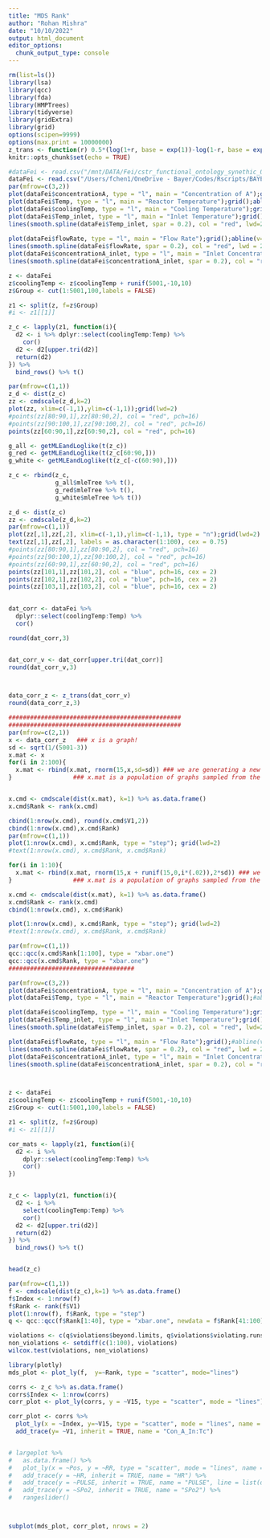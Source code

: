 ```yaml
---
title: "MDS Rank"
author: "Rohan Mishra"
date: "10/10/2022"
output: html_document
editor_options: 
  chunk_output_type: console
---
```


```r

rm(list=ls())
library(lsa)
library(qcc)
library(fda)
library(HMPTrees)
library(tidyverse)
library(gridExtra)
library(grid)
options(scipen=9999)
options(max.print = 10000000) 
z_trans <- function(r) 0.5*(log(1+r, base = exp(1))-log(1-r, base = exp(1))) 
knitr::opts_chunk$set(echo = TRUE)

```

```r

#dataFei <- read.csv("/mnt/DATA/Fei/cstr_functional_ontology_synethic_08242022.csv") 
dataFei <- read.csv("/Users/fchen1/OneDrive - Bayer/Codes/Rscripts/BAYER/DATA/Fei/cstr_functional_ontology_synethic_08242022.csv") 
par(mfrow=c(3,2))
plot(dataFei$concentrationA, type = "l", main = "Concentration of A");grid();abline(v=seq(0,5000,by=50)); 
plot(dataFei$Temp, type = "l", main = "Reactor Temperature");grid();abline(v=seq(0,5000,by=50))
plot(dataFei$coolingTemp, type = "l", main = "Cooling Temperature");grid();abline(v=seq(0,5000,by=50))
plot(dataFei$Temp_inlet, type = "l", main = "Inlet Temperature");grid();abline(v=seq(0,5000,by=50))
lines(smooth.spline(dataFei$Temp_inlet, spar = 0.2), col = "red", lwd=2)
 
plot(dataFei$flowRate, type = "l", main = "Flow Rate");grid();abline(v=seq(0,5000,by=50))
lines(smooth.spline(dataFei$flowRate, spar = 0.2), col = "red", lwd = 2)
plot(dataFei$concentrationA_inlet, type = "l", main = "Inlet Concentration of A");grid();abline(v=seq(0,5000,by=50))
lines(smooth.spline(dataFei$concentrationA_inlet, spar = 0.2), col = "red", lwd = 2)

z <- dataFei
z$coolingTemp <- z$coolingTemp + runif(5001,-10,10)
z$Group <- cut(1:5001,100,labels = FALSE)

z1 <- split(z, f=z$Group)
#i <- z1[[1]]

z_c <- lapply(z1, function(i){
  d2 <- i %>% dplyr::select(coolingTemp:Temp) %>%
    cor()
  d2 <- d2[upper.tri(d2)]
  return(d2)
}) %>%
  bind_rows() %>% t()

par(mfrow=c(1,1))
z_d <- dist(z_c)
zz <- cmdscale(z_d,k=2)
plot(zz, xlim=c(-1,1),ylim=c(-1,1));grid(lwd=2)
#points(zz[80:90,1],zz[80:90,2], col = "red", pch=16)
#points(zz[90:100,1],zz[90:100,2], col = "red", pch=16)
points(zz[60:90,1],zz[60:90,2], col = "red", pch=16)

g_all <- getMLEandLoglike(t(z_c))
g_red <- getMLEandLoglike(t(z_c[60:90,]))
g_white <- getMLEandLoglike(t(z_c[-c(60:90),]))

z_c <- rbind(z_c,
             g_all$mleTree %>% t(),
             g_red$mleTree %>% t(),
             g_white$mleTree %>% t())

z_d <- dist(z_c)
zz <- cmdscale(z_d,k=2)
par(mfrow=c(1,1))
plot(zz[,1],zz[,2], xlim=c(-1,1),ylim=c(-1,1), type = "n");grid(lwd=2)
text(zz[,1],zz[,2], labels = as.character(1:100), cex = 0.75)
#points(zz[80:90,1],zz[80:90,2], col = "red", pch=16)
#points(zz[90:100,1],zz[90:100,2], col = "red", pch=16)
#points(zz[60:90,1],zz[60:90,2], col = "red", pch=16)
points(zz[101,1],zz[101,2], col = "blue", pch=16, cex = 2)
points(zz[102,1],zz[102,2], col = "blue", pch=16, cex = 2)
points(zz[103,1],zz[103,2], col = "blue", pch=16, cex = 2)
 

```

```r

dat_corr <- dataFei %>%
  dplyr::select(coolingTemp:Temp) %>%
  cor()

round(dat_corr,3)


dat_corr_v <- dat_corr[upper.tri(dat_corr)] 
round(dat_corr_v,3)



data_corr_z <- z_trans(dat_corr_v)
round(data_corr_z,3)

################################################
################################################
par(mfrow=c(2,1))
x <- data_corr_z   ### x is a graph!
sd <- sqrt(1/(5001-3))
x.mat <- x
for(i in 2:100){
  x.mat <- rbind(x.mat, rnorm(15,x,sd=sd)) ### we are generating a new graph in this line
}                 ### x.mat is a population of graphs sampled from the dist of the first x.mat


x.cmd <- cmdscale(dist(x.mat), k=1) %>% as.data.frame()
x.cmd$Rank <- rank(x.cmd)

cbind(1:nrow(x.cmd), round(x.cmd$V1,2))
cbind(1:nrow(x.cmd),x.cmd$Rank)
par(mfrow=c(1,1))
plot(1:nrow(x.cmd), x.cmd$Rank, type = "step"); grid(lwd=2)
#text(1:nrow(x.cmd), x.cmd$Rank, x.cmd$Rank)

for(i in 1:10){
  x.mat <- rbind(x.mat, rnorm(15,x + runif(15,0,i*(.02)),2*sd)) ### we are generating a new graph in this line
}                 ### x.mat is a population of graphs sampled from the dist of the first x.mat

x.cmd <- cmdscale(dist(x.mat), k=1) %>% as.data.frame()
x.cmd$Rank <- rank(x.cmd)
cbind(1:nrow(x.cmd), x.cmd$Rank)

plot(1:nrow(x.cmd), x.cmd$Rank, type = "step"); grid(lwd=2)
#text(1:nrow(x.cmd), x.cmd$Rank, x.cmd$Rank)

par(mfrow=c(1,1))
qcc::qcc(x.cmd$Rank[1:100], type = "xbar.one")
qcc::qcc(x.cmd$Rank, type = "xbar.one")
###################################


```

```r


par(mfrow=c(3,2))
plot(dataFei$concentrationA, type = "l", main = "Concentration of A");grid();#abline(v=seq(0,5000,by=50)); 
plot(dataFei$Temp, type = "l", main = "Reactor Temperature");grid();#abline(v=seq(0,5000,by=50))

plot(dataFei$coolingTemp, type = "l", main = "Cooling Temperature");grid();#abline(v=seq(0,5000,by=50))
plot(dataFei$Temp_inlet, type = "l", main = "Inlet Temperature");grid();#abline(v=seq(0,5000,by=50))
lines(smooth.spline(dataFei$Temp_inlet, spar = 0.2), col = "red", lwd=2)

plot(dataFei$flowRate, type = "l", main = "Flow Rate");grid();#abline(v=seq(0,5000,by=50))
lines(smooth.spline(dataFei$flowRate, spar = 0.2), col = "red", lwd = 2)
plot(dataFei$concentrationA_inlet, type = "l", main = "Inlet Concentration of A");grid();#abline(v=seq(0,5000,by=50))
lines(smooth.spline(dataFei$concentrationA_inlet, spar = 0.2), col = "red", lwd = 2)



z <- dataFei
z$coolingTemp <- z$coolingTemp + runif(5001,-10,10)
z$Group <- cut(1:5001,100,labels = FALSE)

z1 <- split(z, f=z$Group)
#i <- z1[[1]]

cor_mats <- lapply(z1, function(i){
  d2 <- i %>%
    dplyr::select(coolingTemp:Temp) %>%
    cor()
})


z_c <- lapply(z1, function(i){
  d2 <- i %>%
    select(coolingTemp:Temp) %>%
    cor()
  d2 <- d2[upper.tri(d2)]
  return(d2)
}) %>%
  bind_rows() %>% t()


head(z_c)

par(mfrow=c(1,1))
f <- cmdscale(dist(z_c),k=1) %>% as.data.frame()
f$Index <- 1:nrow(f)
f$Rank <- rank(f$V1)
plot(1:nrow(f), f$Rank, type = "step")
q <- qcc::qcc(f$Rank[1:40], type = "xbar.one", newdata = f$Rank[41:100])

violations <- c(q$violations$beyond.limits, q$violations$violating.runs)
non_violations <- setdiff(c(1:100), violations)
wilcox.test(violations, non_violations)

```


```r

library(plotly)
mds_plot <- plot_ly(f,  y=~Rank, type = "scatter", mode="lines")

corrs <- z_c %>% as.data.frame()
corrs$Index <- 1:nrow(corrs)
corr_plot <- plot_ly(corrs, y = ~V15, type = "scatter", mode = "lines") + add_lines(corr_plot, x = ~Index, y=~V1)

corr_plot <- corrs %>%
  plot_ly(x = ~Index, y=~V15, type = "scatter", mode = "lines", name = "Con_A:Temp") %>%
  add_trace(y= ~V1, inherit = TRUE, name = "Con_A_In:Tc")


# largeplot %>%
#   as.data.frame() %>%
#   plot_ly(x = ~Pos, y = ~RR, type = "scatter", mode = "lines", name = "RR") %>%
#   add_trace(y = ~HR, inherit = TRUE, name = "HR") %>%
#   add_trace(y = ~PULSE, inherit = TRUE, name = "PULSE", line = list(dash = "dash")) %>%
#   add_trace(y = ~SPo2, inherit = TRUE, name = "SPo2") %>%
#   rangeslider()



subplot(mds_plot, corr_plot, nrows = 2)

```








